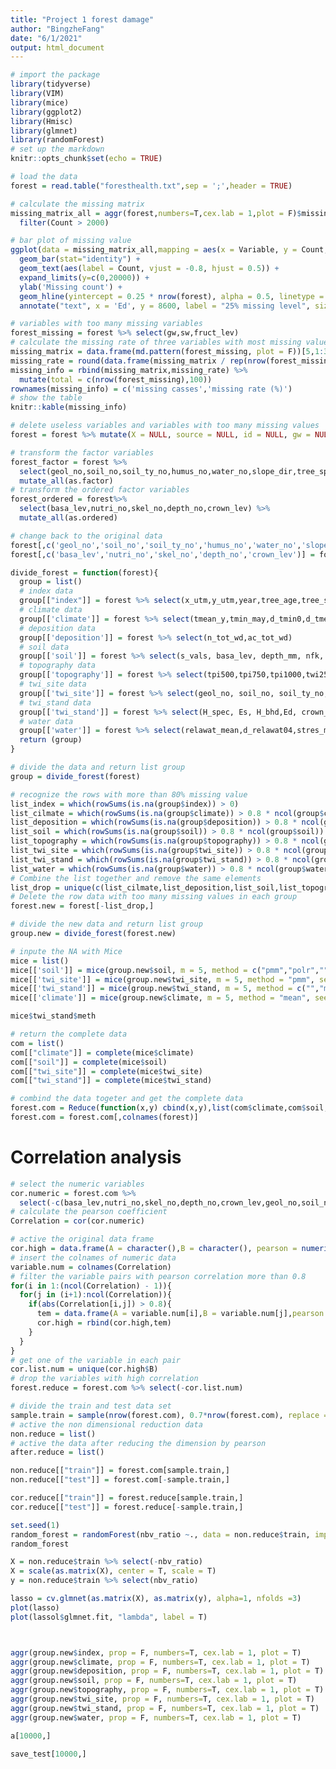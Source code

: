 ```yaml
---
title: "Project 1 forest damage"
author: "BingzheFang"
date: "6/1/2021"
output: html_document
---
```


```r
# import the package
library(tidyverse)
library(VIM)
library(mice)
library(ggplot2)
library(Hmisc)
library(glmnet)
library(randomForest)
# set up the markdown
knitr::opts_chunk$set(echo = TRUE)
```

```r
# load the data
forest = read.table("foresthealth.txt",sep = ';',header = TRUE)
```

```r
# calculate the missing matrix
missing_matrix_all = aggr(forest,numbers=T,cex.lab = 1,plot = F)$missings %>%
  filter(Count > 2000)
```

```r
# bar plot of missing value
ggplot(data = missing_matrix_all,mapping = aes(x = Variable, y = Count, fill = Variable, group = factor(1))) +
  geom_bar(stat="identity") +
  geom_text(aes(label = Count, vjust = -0.8, hjust = 0.5)) + 
  expand_limits(y=c(0,20000)) + 
  ylab('Missing count') + 
  geom_hline(yintercept = 0.25 * nrow(forest), alpha = 0.5, linetype = 2, colour = "#FF0000") +
  annotate("text", x = 'Ed', y = 8600, label = "25% missing level", size = 4.5, colour = "#FF0000", alpha = 0.7)
```

```r
# variables with too many missing variables
forest_missing = forest %>% select(gw,sw,fruct_lev)
# calculate the missing rate of three variables with most missing value
missing_matrix = data.frame(md.pattern(forest_missing, plot = F))[5,1:3]
missing_rate = round(data.frame(missing_matrix / rep(nrow(forest_missing),3) * 100),1)
missing_info = rbind(missing_matrix,missing_rate) %>% 
  mutate(total = c(nrow(forest_missing),100))
rownames(missing_info) = c('missing casses','missing rate (%)')
# show the table
knitr::kable(missing_info)
```

```r
# delete useless variables and variables with too many missing values
forest = forest %>% mutate(X = NULL, source = NULL, id = NULL, gw = NULL, sw = NULL, fruct_lev = NULL, d_veg = NULL, s_veg = NULL)
```

```r
# transform the factor variables
forest_factor = forest %>% 
  select(geol_no,soil_no,soil_ty_no,humus_no,water_no,slope_dir,tree_sp_eu) %>%
  mutate_all(as.factor)
# transform the ordered factor variables
forest_ordered = forest%>%
  select(basa_lev,nutri_no,skel_no,depth_no,crown_lev) %>%
  mutate_all(as.ordered)

# change back to the original data
forest[,c('geol_no','soil_no','soil_ty_no','humus_no','water_no','slope_dir','tree_sp_eu')] = forest_factor
forest[,c('basa_lev','nutri_no','skel_no','depth_no','crown_lev')] = forest_ordered
```

```r
divide_forest = function(forest){
  group = list()
  # index data
  group[["index"]] = forest %>% select(x_utm,y_utm,year,tree_age,tree_sp_eu,nbv_ratio,n_trees)
  # climate data
  group[['climate']] = forest %>% select(tmean_y,tmin_may,d_tmin0,d_tmean5,d_tmean20,globrad_y,prec_y,et0_y,cwb_y,tmean_y_lag1,globrad_y_lag1,prec_y_lag1,et0_y_lag1,cwb_y_lag1,spei_3_may,spei_3_aug,spei_6_sep,spei_12_oct,spei_24_oct)
  # deposition data
  group[['deposition']] = forest %>% select(n_tot_wd,ac_tot_wd)
  # soil data
  group[['soil']] = forest %>% select(s_vals, basa_lev, depth_mm, nfk, skel_perc)
  # topography data
  group[['topography']] = forest %>% select(tpi500,tpi750,tpi1000,twi25,twi50,twi100,twi25_mf,twi50_mf)
  # twi_site data
  group[['twi_site']] = forest %>% select(geol_no, soil_no, soil_ty_no, humus_no, water_no, nutri_no, slope_dir, skel_no, depth_no, alt_m, slope_deg)
  # twi_stand data
  group[['twi_stand']] = forest %>% select(H_spec, Es, H_bhd,Ed, crown_lev)
  # water data
  group[['water']] = forest %>% select(relawat_mean,d_relawat04,stres_mean,awat_mean,tran_mean,defsum_tdiff,defsum_awat04_d,psilogmean_mean,d_psi1200,defsum_psi1200,defsum_awat04_l)
  return (group)
}
```

```r
# divide the data and return list group
group = divide_forest(forest)
```

```r
# recognize the rows with more than 80% missing value
list_index = which(rowSums(is.na(group$index)) > 0)
list_cilmate = which(rowSums(is.na(group$climate)) > 0.8 * ncol(group$climate))
list_deposition = which(rowSums(is.na(group$deposition)) > 0.8 * ncol(group$deposition))
list_soil = which(rowSums(is.na(group$soil)) > 0.8 * ncol(group$soil))
list_topography = which(rowSums(is.na(group$topography)) > 0.8 * ncol(group$topography))
list_twi_site = which(rowSums(is.na(group$twi_site)) > 0.8 * ncol(group$twi_site))
list_twi_stand = which(rowSums(is.na(group$twi_stand)) > 0.8 * ncol(group$twi_stand))
list_water = which(rowSums(is.na(group$water)) > 0.8 * ncol(group$water))
# Combine the list together and remove the same elements
list_drop = unique(c(list_cilmate,list_deposition,list_soil,list_topography,list_twi_site,list_twi_stand,list_water))
# Delete the row data with too many missing values in each group
forest.new = forest[-list_drop,]
```

```r
# divide the new data and return list group
group.new = divide_forest(forest.new)
```

```r
# inpute the NA with Mice
mice = list()
mice[['soil']] = mice(group.new$soil, m = 5, method = c("pmm","polr","","pmm",""), seed = 1, printFlag = FALSE)
mice[['twi_site']] = mice(group.new$twi_site, m = 5, method = "pmm", seed = 1, printFlag = FALSE)
mice[['twi_stand']] = mice(group.new$twi_stand, m = 5, method = c("","mean","pmm","pmm","polr"), seed = 1, printFlag = FALSE)
mice[['climate']] = mice(group.new$climate, m = 5, method = "mean", seed = 1, printFlag = FALSE)
```

```r
mice$twi_stand$meth
```

```r
# return the complete data
com = list()
com[["climate"]] = complete(mice$climate)
com[["soil"]] = complete(mice$soil)
com[["twi_site"]] = complete(mice$twi_site)
com[["twi_stand"]] = complete(mice$twi_stand)

```

```r
# combind the data togeter and get the complete data
forest.com = Reduce(function(x,y) cbind(x,y),list(com$climate,com$soil,com$twi_site,com$twi_stand,group.new$index,group.new$deposition,group.new$topography,group.new$water),accumulate =FALSE)
forest.com = forest.com[,colnames(forest)]
```


# Correlation analysis

```r
# select the numeric variables
cor.numeric = forest.com %>% 
  select(-c(basa_lev,nutri_no,skel_no,depth_no,crown_lev,geol_no,soil_no,soil_ty_no,humus_no,water_no,slope_dir,tree_sp_eu)) 
# calculate the pearson coefficient
Correlation = cor(cor.numeric)
```

```r
# active the original data frame
cor.high = data.frame(A = character(),B = character(), pearson = numeric(),stringsAsFactors=FALSE)
# insert the colnames of numeric data
variable.num = colnames(Correlation)
# filter the variable pairs with pearson correlation more than 0.8
for(i in 1:(ncol(Correlation) - 1)){
  for(j in (i+1):ncol(Correlation)){
    if(abs(Correlation[i,j]) > 0.8){
      tem = data.frame(A = variable.num[i],B = variable.num[j],pearson = Correlation[i,j],stringsAsFactors=FALSE)
      cor.high = rbind(cor.high,tem)
    }
  }
}
# get one of the variable in each pair
cor.list.num = unique(cor.high$B)
# drop the variables with high correlation
forest.reduce = forest.com %>% select(-cor.list.num)
```

```r
# divide the train and test data set
sample.train = sample(nrow(forest.com), 0.7*nrow(forest.com), replace = F)
# active the non dimensional reduction data
non.reduce = list()
# active the data after reducing the dimension by pearson
after.reduce = list()

non.reduce[["train"]] = forest.com[sample.train,]
non.reduce[["test"]] = forest.com[-sample.train,]

cor.reduce[["train"]] = forest.reduce[sample.train,]
cor.reduce[["test"]] = forest.reduce[-sample.train,]
```

```r
set.seed(1)
random_forest = randomForest(nbv_ratio ~., data = non.reduce$train, importance = TRUE)
random_forest
```

```r
X = non.reduce$train %>% select(-nbv_ratio)
X = scale(as.matrix(X), center = T, scale = T)
y = non.reduce$train %>% select(nbv_ratio)

lasso = cv.glmnet(as.matrix(X), as.matrix(y), alpha=1, nfolds =3)
plot(lasso)
plot(lassol$glmnet.fit, "lambda", label = T)
```

```r

```

```r

```

```r
aggr(group.new$index, prop = F, numbers=T, cex.lab = 1, plot = T)
aggr(group.new$climate, prop = F, numbers=T, cex.lab = 1, plot = T)
aggr(group.new$deposition, prop = F, numbers=T, cex.lab = 1, plot = T)
aggr(group.new$soil, prop = F, numbers=T, cex.lab = 1, plot = T)
aggr(group.new$topography, prop = F, numbers=T, cex.lab = 1, plot = T)
aggr(group.new$twi_site, prop = F, numbers=T, cex.lab = 1, plot = T)
aggr(group.new$twi_stand, prop = F, numbers=T, cex.lab = 1, plot = T)
aggr(group.new$water, prop = F, numbers=T, cex.lab = 1, plot = T)
```

```r
a[10000,]
```
```r
save_test[10000,]
```



